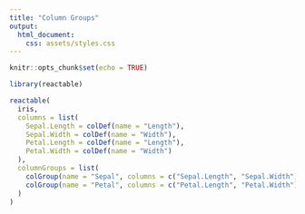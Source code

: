 ```yaml
---
title: "Column Groups"
output:
  html_document:
    css: assets/styles.css
---
```


```r
knitr::opts_chunk$set(echo = TRUE)
```

```r
library(reactable)

reactable(
  iris,
  columns = list(
    Sepal.Length = colDef(name = "Length"),
    Sepal.Width = colDef(name = "Width"),
    Petal.Length = colDef(name = "Length"),
    Petal.Width = colDef(name = "Width")
  ),
  columnGroups = list(
    colGroup(name = "Sepal", columns = c("Sepal.Length", "Sepal.Width")),
    colGroup(name = "Petal", columns = c("Petal.Length", "Petal.Width"))
  )
)
```

